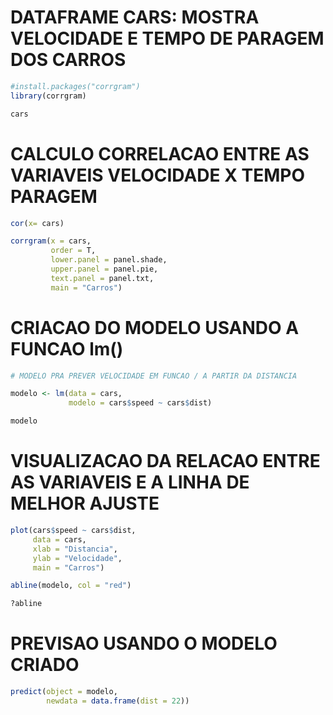 
# DATAFRAME CARS: MOSTRA VELOCIDADE E TEMPO DE PARAGEM DOS CARROS
```r

#install.packages("corrgram")
library(corrgram)

cars

```


# CALCULO CORRELACAO ENTRE AS VARIAVEIS VELOCIDADE X TEMPO PARAGEM
```r

cor(x= cars)

corrgram(x = cars,
         order = T,
         lower.panel = panel.shade,
         upper.panel = panel.pie,
         text.panel = panel.txt,
         main = "Carros")

```


# CRIACAO DO MODELO USANDO A FUNCAO lm()

```r

# MODELO PRA PREVER VELOCIDADE EM FUNCAO / A PARTIR DA DISTANCIA

modelo <- lm(data = cars,
             modelo = cars$speed ~ cars$dist)

modelo

```

# VISUALIZACAO DA RELACAO ENTRE AS VARIAVEIS E A LINHA DE MELHOR AJUSTE
```r

plot(cars$speed ~ cars$dist,
     data = cars,
     xlab = "Distancia",
     ylab = "Velocidade",
     main = "Carros")

abline(modelo, col = "red")

?abline

```


# PREVISAO USANDO O MODELO CRIADO
```r

predict(object = modelo,
        newdata = data.frame(dist = 22))

```


